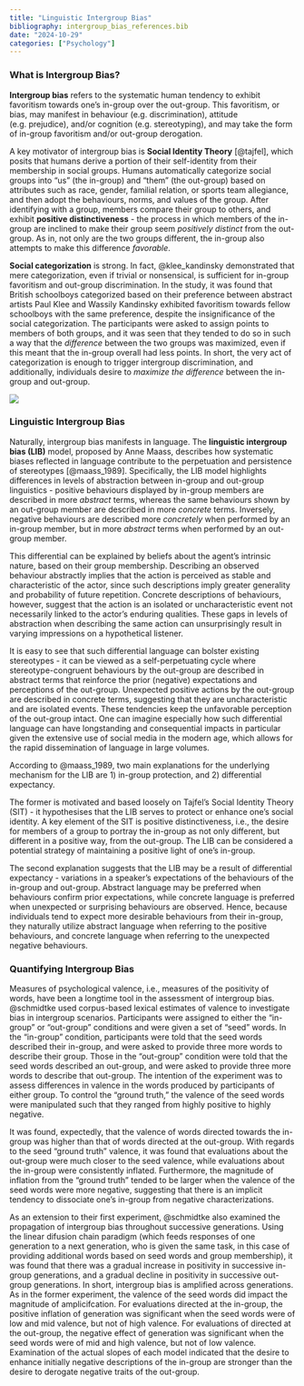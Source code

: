 ```yaml
---
title: "Linguistic Intergroup Bias"
bibliography: intergroup_bias_references.bib
date: "2024-10-29"
categories: ["Psychology"]
--- 
```


### What is Intergroup Bias?

**Intergroup bias** refers to the systematic human tendency to exhibit favoritism towards one's in-group over the out-group. This favoritism, or bias, may manifest in behaviour (e.g. discrimination), attitude (e.g. prejudice), and/or cognition (e.g. stereotyping), and may take the form of in-group favoritism and/or out-group derogation. 

A key motivator of intergroup bias is **Social Identity Theory** [@tajfel], which posits that humans derive a portion of their self-identity from their membership in social groups. Humans automatically categorize social groups into "us" (the in-group) and "them" (the out-group) based on attributes such as race, gender, familial relation, or sports team allegiance, and then adopt the behaviours, norms, and values of the group. After identifying with a group, members compare their group to others, and exhibit **positive distinctiveness** - the process in which members of the in-group are inclined to make their group seem *positively distinct* from the out-group. As in, not only are the two groups different, the in-group also attempts to make this difference *favorable*.

**Social categorization** is strong. In fact, @klee_kandinsky demonstrated that mere categorization, even if trivial or nonsensical, is sufficient for in-group favoritism and out-group discrimination. In the study, it was found that British schoolboys categorized based on their preference between abstract artists Paul Klee and Wassily Kandinsky exhibited favoritism towards fellow schoolboys with the same preference, despite the insignificance of the social categorization. The participants were asked to assign points to members of both groups, and it was seen that they tended to do so in such a way that the *difference* between the two groups was maximized, even if this meant that the in-group overall had less points. In short, the very act of categorization is enough to trigger intergroup discrimination, and additionally, individuals desire to *maximize the difference* between the in-group and out-group.

![](our_blessed_homeland.jpeg)

### Linguistic Intergroup Bias
Naturally, intergroup bias manifests in language. The **linguistic intergroup bias (LIB)** model, proposed by Anne Maass, describes how systematic biases reflected in language contribute to the perpetuation and persistence of stereotypes [@maass_1989]. Specifically, the LIB model highlights differences in levels of abstraction between in-group and out-group linguistics - positive behaviours displayed by in-group members are described in more *abstract* terms, whereas the same behaviours shown by an out-group member are described in more *concrete* terms. Inversely, negative behaviours are described more *concretely* when performed by an in-group member, but in more *abstract* terms when performed by an out-group member. 

This differential can be explained by beliefs about the agent's intrinsic nature, based on their group membership. Describing an observed behaviour abstractly implies that the action is perceived as stable and characteristic of the actor, since such descriptions imply greater generality and probability of future repetition. Concrete descriptions of behaviours, however, suggest that the action is an isolated or uncharacteristic event not necessarily linked to the actor's enduring qualities. These gaps in levels of abstraction when describing the same action can unsurprisingly result in varying impressions on a hypothetical listener. 

It is easy to see that such differential language can bolster existing stereotypes - it can be viewed as a self-perpetuating cycle where stereotype-congruent behaviours by the out-group are described in abstract terms that reinforce the prior (negative) expectations and perceptions of the out-group. Unexpected positive actions by the out-group are described in concrete terms, suggesting that they are uncharacteristic and are isolated events. These tendencies keep the unfavorable perception of the out-group intact. One can imagine especially how such differential language can have longstanding and consequential impacts in particular given the extensive use of social media in the modern age, which allows for the rapid dissemination of language in large volumes.

According to @maass_1989, two main explanations for the underlying mechanism for the LIB are 1) in-group protection, and 2) differential expectancy.

The former is motivated and based loosely on Tajfel's Social Identity Theory (SIT) - it hypothesises that the LIB serves to protect or enhance one's social identity. A key element of the SIT is positive distinctiveness, i.e., the desire for members of a group to portray the in-group as not only different, but different in a positive way, from the out-group. The LIB can be considered a potential strategy of maintaining a positive light of one's in-group. 

The second explanation suggests that the LIB may be a result of differential expectancy - variations in a speaker's expectations of the behaviours of the in-group and out-group. Abstract language may be preferred when behaviours confirm prior expectations, while concrete language is preferred when unexpected or surprising behaviours are observed. Hence, because individuals tend to expect more desirable behaviours from their in-group, they naturally utilize abstract language when referring to the positive behaviours, and concrete language when referring to the unexpected negative behaviours.

### Quantifying Intergroup Bias
Measures of psychological valence, i.e., measures of the positivity of words, have been a longtime tool in the assessment of intergroup bias. @schmidtke used corpus-based lexical estimates of valence to investigate bias in intergroup scenarios. Participants were assigned to either the "in-group" or "out-group" conditions and were given a set of "seed" words. In the "in-group" condition, participants were told that the seed words described their in-group, and were asked to provide three more words to describe their group. Those in the "out-group" condition were told that the seed words described an out-group, and were asked to provide three more words to describe that out-group. The intention of the experiment was to assess differences in valence in the words produced by participants of either group. To control the "ground truth," the valence of the seed words were manipulated such that they ranged from highly positive to highly negative.

It was found, expectedly, that the valence of words directed towards the in-group was higher than that of words directed at the out-group. With regards to the seed "ground truth" valence, it was found that evaluations about the out-group were much closer to the seed valence, while evaluations about the in-group were consistently inflated. Furthermore, the magnitude of inflation from the "ground truth" tended to be larger when the valence of the seed words were more negative, suggesting that there is an implicit tendency to dissociate one's in-group from negative characterizations.

As an extension to their first experiment, @schmidtke also examined the propagation of intergroup bias throughout successive generations. Using the linear difusion chain paradigm (which feeds responses of one generation to a next generation, who is given the same task, in this case of providing additional words based on seed words and group membership), it was found that there was a gradual increase in positivity in successive in-group generations, and a gradual decline in positivity in successive out-group generations. In short, intergroup bias is amplified across generations. As in the former experiment, the valence of the seed words did impact the magnitude of amplicifcation. For evaluations directed at the in-group, the positive inflation of generation was significant when the seed words were of low and mid valence, but not of high valence. For evaluations of directed at the out-group, the negative effect of generation was significant when the seed words were of mid and high valence, but not of low valence. Examination of the actual slopes of each model indicated that the desire to enhance initially negative descriptions of the in-group are stronger than the desire to derogate negative traits of the out-group.
